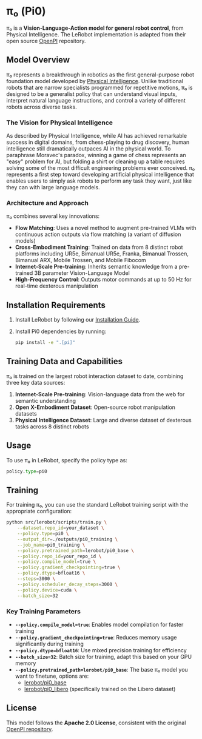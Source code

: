 # π₀ (Pi0)

π₀ is a **Vision-Language-Action model for general robot control**, from Physical Intelligence. The LeRobot implementation is adapted from their open source [OpenPI](https://github.com/Physical-Intelligence/openpi) repository.

## Model Overview

π₀ represents a breakthrough in robotics as the first general-purpose robot foundation model developed by [Physical Intelligence](https://www.physicalintelligence.company/blog/pi0). Unlike traditional robots that are narrow specialists programmed for repetitive motions, π₀ is designed to be a generalist policy that can understand visual inputs, interpret natural language instructions, and control a variety of different robots across diverse tasks.

### The Vision for Physical Intelligence

As described by Physical Intelligence, while AI has achieved remarkable success in digital domains, from chess-playing to drug discovery, human intelligence still dramatically outpaces AI in the physical world. To paraphrase Moravec's paradox, winning a game of chess represents an "easy" problem for AI, but folding a shirt or cleaning up a table requires solving some of the most difficult engineering problems ever conceived. π₀ represents a first step toward developing artificial physical intelligence that enables users to simply ask robots to perform any task they want, just like they can with large language models.

### Architecture and Approach

π₀ combines several key innovations:

- **Flow Matching**: Uses a novel method to augment pre-trained VLMs with continuous action outputs via flow matching (a variant of diffusion models)
- **Cross-Embodiment Training**: Trained on data from 8 distinct robot platforms including UR5e, Bimanual UR5e, Franka, Bimanual Trossen, Bimanual ARX, Mobile Trossen, and Mobile Fibocom
- **Internet-Scale Pre-training**: Inherits semantic knowledge from a pre-trained 3B parameter Vision-Language Model
- **High-Frequency Control**: Outputs motor commands at up to 50 Hz for real-time dexterous manipulation

## Installation Requirements

1. Install LeRobot by following our [Installation Guide](./installation).
2. Install Pi0 dependencies by running:

   ```bash
   pip install -e ".[pi]"
   ```

## Training Data and Capabilities

π₀ is trained on the largest robot interaction dataset to date, combining three key data sources:

1. **Internet-Scale Pre-training**: Vision-language data from the web for semantic understanding
2. **Open X-Embodiment Dataset**: Open-source robot manipulation datasets
3. **Physical Intelligence Dataset**: Large and diverse dataset of dexterous tasks across 8 distinct robots

## Usage

To use π₀ in LeRobot, specify the policy type as:

```python
policy.type=pi0
```

## Training

For training π₀, you can use the standard LeRobot training script with the appropriate configuration:

```bash
python src/lerobot/scripts/train.py \
    --dataset.repo_id=your_dataset \
    --policy.type=pi0 \
    --output_dir=./outputs/pi0_training \
    --job_name=pi0_training \
    --policy.pretrained_path=lerobot/pi0_base \
    --policy.repo_id=your_repo_id \
    --policy.compile_model=true \
    --policy.gradient_checkpointing=true \
    --policy.dtype=bfloat16 \
    --steps=3000 \
    --policy.scheduler_decay_steps=3000 \
    --policy.device=cuda \
    --batch_size=32
```

### Key Training Parameters

- **`--policy.compile_model=true`**: Enables model compilation for faster training
- **`--policy.gradient_checkpointing=true`**: Reduces memory usage significantly during training
- **`--policy.dtype=bfloat16`**: Use mixed precision training for efficiency
- **`--batch_size=32`**: Batch size for training, adapt this based on your GPU memory
- **`--policy.pretrained_path=lerobot/pi0_base`**: The base π₀ model you want to finetune, options are:
  - [lerobot/pi0_base](https://huggingface.co/lerobot/pi0_base)
  - [lerobot/pi0_libero](https://huggingface.co/lerobot/pi0_libero) (specifically trained on the Libero dataset)

## License

This model follows the **Apache 2.0 License**, consistent with the original [OpenPI repository](https://github.com/Physical-Intelligence/openpi).
